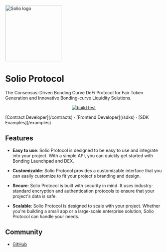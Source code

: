 <div className="text-center flex items-center justify-center mt-8">
  <img width="180" src="/logo.png" alt="Solio logo"/>
</div>

<h1 className="text-center font-extrabold text-4xl mt-8">Solio Protocol</h1>

<div className="text-xl mt-8 text-center">
The Consensus-Driven Bonding Curve DeFi Protocol for Fair Token Generation and Innovative Bonding-curve Liquidity Solutions.
</div>

<p align="center">
  <a href="https://github.com/Solioworld/solio-protocol/actions/workflows/build-test.yml"><img src="https://github.com/Solioworld/solio-protocol/actions/workflows/build-test.yml/badge.svg?branch=main" alt="build test"/></a>
</p>

<div className="my-12 text-center">
  [Contract Developer](/contracts) · [Frontend Developer](/sdks) · [SDK Examples](/examples)
</div>

## Features

- **Easy to use**: Solio Protocol is designed to be easy to use and integrate into your project. With a simple API, you can quickly get started with Bonding Launchpad and DEX.

- **Customizable**: Solio Protocol provides a customizable interface that you can easily customize to fit your project's branding and design.

- **Secure**: Solio Protocol is built with security in mind. It uses industry-standard encryption and authentication protocols to ensure that your project's data is safe.

- **Scalable**: Solio Protocol is designed to scale with your project. Whether you're building a small app or a large-scale enterprise solution, Solio Protocol can handle your needs.

## Community

- [GitHub](https://github.com/Solioworld/solio-protocol)
